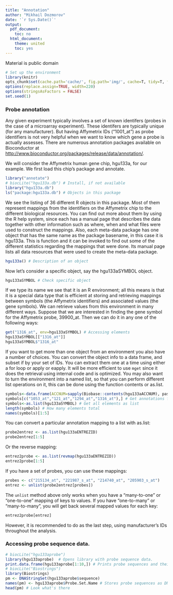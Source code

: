 ```yaml
---
title: "Annotation"
author: "Mikhail Dozmorov"
date: '`r Sys.Date()`'
output:
  pdf_document:
    toc: no
  html_document:
    theme: united
    toc: yes
---
```


Material is public domain

```r
# Set up the environment
library(knitr) 
opts_chunk$set(cache.path='cache/', fig.path='img/', cache=T, tidy=T, fig.keep='high', echo=T, dpi=100, out.width=700)
options(replace.assign=TRUE, width=220)
options(stringsAsFactors = FALSE)
set.seed(1)
```

### Probe annotation

Any given experiment typically involves a set of known identifers (probes
in the case of a microarray experiment). These identifers are typically unique
(for any manufacturer). But having Affymetrix IDs ("1001_at") as probe identifiers is not very helpful when we want to know which gene a probe is actually assesses. There are numerous annotation packages available on Bioconductor at [http://www.bioconductor.org/packages/release/data/annotation/](http://www.bioconductor.org/packages/release/data/annotation/).

We will consider the Affymetrix human gene chip, hgu133a, for our example. We first load this chip's package and annotate.

```r
library("annotate")
# biocLite("hgu133a.db") # Install, if not available
library("hgu133a.db")
ls("package:hgu133a.db") # Objects in this package
```

We see the listing of 36 different R objects in this package. Most of them represent mappings from the identifiers on the Affymetrix chip to the different biological resources. You can find out more about them by using the R help system, since each has a manual page that describes the data together with other information such as where, when and what files were used to construct the mappings. Also, each meta-data package has one object that has the same name as the package basename, in this case it is hgu133a. This is function and it can be invoked to find out some of the different statistics regarding the mappings that were done. Its manual page lists all data resources that were used to create the meta-data package.

```r
hgu133a() # Description of an object
```

Now let's consider a specific object, say the hgu133aSYMBOL object.

```r
hgu133aSYMBOL # Check specific object
```

If we type its name we see that it is an R environment; all this means is that it is a special data type that is efficient at storing and retrieving mappings between symbols (the Affymetrix identifiers) and associated values (the gene symbols). We can retrieve values from this environment in many different ways. Suppose that we are interested in finding the gene symbol for the Affymetrix probe, 39900_at. Then we can do it in any one of the following ways:

```r
get("1316_at", env=hgu133aSYMBOL) # Accessing elements
hgu133aSYMBOL[["1316_at"]]
hgu133aSYMBOL$"1316_at"
```

If you want to get more than one object from an environment you also have a number of choices. You can convert the object info to a data frame, and subset if by your set of IDs. You can extract them one at a time using either a for loop or apply or eapply. It will be more efficient to use `mget` since it does the retrieval using internal code and is optimized. You may also want to turn the environment into a named list, so that you can perform different list operations on it, this can be done using the function contents or as.list.

```r
symbols<-data.frame(ACCNUM=sapply(Biobase::contents(hgu133aACCNUM), paste, collapse=", "), SYMBOL=sapply(Biobase::contents(hgu133aSYMBOL), paste, collapse=", "), DESC=sapply(Biobase::contents(hgu133aGENENAME), paste, collapse=", ")) # Get all elements as data frame
symbols[c("1053_at","121_at","1294_at","1316_at"),] # Get annotations for several elements
symbols<-as.list(hgu133aSYMBOL) # Get all elements as list
length(symbols) # How many elements total
names(symbols)[1:5]
```

You can convert a particular annotation mapping to a list with as.list:

```r
probe2entrez <- as.list(hgu133aENTREZID)
probe2entrez[1:5]
```

Or the reverse mapping:

```r
entrez2probe <- as.list(revmap(hgu133aENTREZID))
entrez2probe[1:5]
```

If you have a set of probes, you can use these mappings:

```r
probes <- c("215134_at", "221987_s_at", "214740_at", "205903_s_at")
entrez <- unlist(probe2entrez[probes])
```

The `unlist` method above only works when you have a "many-to-one" or "one-to-one" mapping of keys to values. If you have "one-to-many" or "many-to-many", you will  get back several mapped values for each key:

```r
entrez2probe[entrez]
```

However, it is recommended to do as the last step, using manufacturer's IDs throughout the analysis.

### Accessing probe sequence data.

```r
# biocLite("hgu133aprobe")
library(hgu133aprobe)  # Opens library with probe sequence data.
print.data.frame(hgu133aprobe[1:10,]) # Prints probe sequences and their positions for first two Affy IDs
# biocLite("Biostrings")
library(Biostrings)
pm <- DNAStringSet(hgu133aprobe$sequence)
names(pm) <- hgu133aprobe$Probe.Set.Name # Stores probe sequences as DNAStringSet object. See HT-Seq manual for more details.
head(pm) # Look what's there
```
